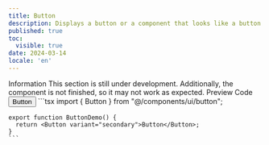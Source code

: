 ```yaml
---
title: Button
description: Displays a button or a component that looks like a button.
published: true
toc:
  visible: true
date: 2024-03-14
locale: 'en'
---
```


<Callout variant="tip">
  <CalloutTitle>Information</CalloutTitle>
  <CalloutDescription>
    This section is still under development. Additionally, the component is not finished, so it may
    not work as expected.
  </CalloutDescription>
</Callout>

<Tabs defaultValue="preview">
  <TabsList>
    <TabsTrigger value="preview">Preview</TabsTrigger>
    <TabsTrigger value="code">Code</TabsTrigger>
  </TabsList>
  <TabsContent value="preview">
    <ComponentPreview>
      <Button>Button</Button>
    </ComponentPreview>
  </TabsContent>
  <TabsContent value="code">
    ```tsx
    import { Button } from "@/components/ui/button";

    export function ButtonDemo() {
      return <Button variant="secondary">Button</Button>;
    }
    ```

  </TabsContent>
</Tabs>
